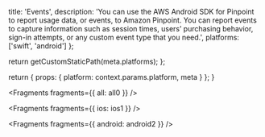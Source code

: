 
  title: 'Events',
  description:
    'You can use the AWS Android SDK for Pinpoint to report usage data, or events, to Amazon Pinpoint. You can report events to capture information such as session times, users’ purchasing behavior, sign-in attempts, or any custom event type that you need.',
  platforms: ['swift', 'android']
};

  return getCustomStaticPath(meta.platforms);
};

  return {
    props: {
      platform: context.params.platform,
      meta
    }
  };
}


<Fragments fragments={{ all: all0 }} />


<Fragments fragments={{ ios: ios1 }} />


<Fragments fragments={{ android: android2 }} />
